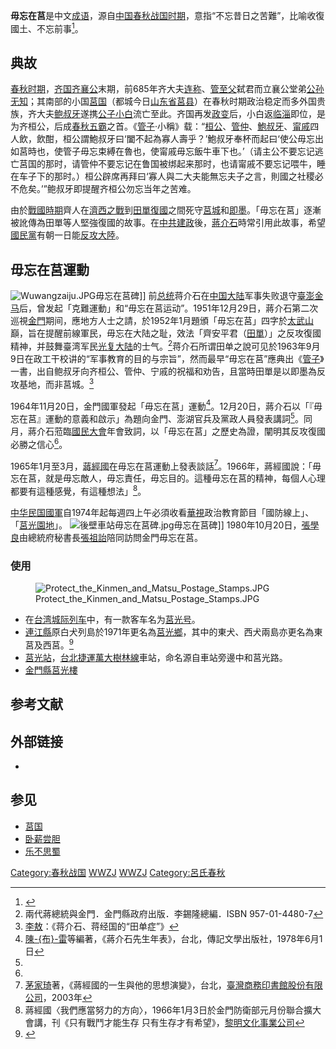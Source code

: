 '''毋忘在莒'''是中文[[成语|成语]]，源自[[中国|中国]][[春秋战国时期|春秋战国时期]]，意指“不忘昔日之苦難”，比喻收復國土、不忘前事<ref>{{citeweb|url=http://dict.revised.moe.edu.tw/cgi-bin/cbdic/gsweb.cgi?o=dcbdic&searchid=Z00000158803|script-title=zh:教育部重編國語辭典修訂本|language=zh-tw|accessdate=2019年9月16日 |quote=後以毋忘在莒比喻收復國土。{...}後用以比喻不忘前事。}}</ref>。

== 典故 ==
[[春秋时期|春秋时期]]，[[姜齐|齐国]][[齐襄公|齐襄公]]末期，前685年齐大夫[[连称|连称]]、[[管至父|管至父]]弑君而立襄公堂弟[[公孙无知|公孙无知]]；其南部的小国[[莒国|莒国]]（都城今日[[山东省|山东省]][[莒县|莒县]]）在春秋时期政治稳定而多外国贵族，齐大夫[[鲍叔牙|鲍叔牙]]遂携[[齐桓公|公子小白]]流亡至此。齐国再发[[政变|政变]]后，小白返[[临淄|临淄]]即位，是为齐桓公，后成[[春秋五霸|春秋五霸]]之首。《[[管子_(書)|管子]]·小稱》载：“[[齊桓公|桓公]]、[[管仲|管仲]]、[[鮑叔牙|鮑叔牙]]、[[甯戚|甯戚]]四人飲，飲酣，桓公謂鮑叔牙曰‘闔不起為寡人壽乎？’鮑叔牙奉杯而起曰‘使公毋忘出如莒時也，使管子毋忘束縛在魯也，使甯戚毋忘飯牛車下也。’（请主公不要忘记逃亡莒国的那时，请管仲不要忘记在鲁国被绑起来那时，也请甯戚不要忘记喂牛，睡在车子下的那时。）桓公辟席再拜曰‘寡人與二大夫能無忘夫子之言，則國之社稷必不危矣。’”鲍叔牙即提醒齐桓公勿忘当年之苦难。

由於[[戰國時期|戰國時期]]齊人在[[濟西之戰|濟西之戰]]到[[田單復國|田單復國]]之間死守[[莒城|莒城]]和[[即墨|即墨]]。「毋忘在莒」逐漸被訛傳為田單等人堅強復國的故事。在[[中共建政|中共建政]]後，[[蔣介石|蔣介石]]時常引用此故事，希望[[中國國民黨|國民黨]]有朝一日能[[反攻大陸|反攻大陸]]。

==毋忘在莒運動==
[[File:Wuwangzaiju.JPG|thumb]]毋忘在莒碑]]
前[[中华民国总统|总统]]蒋介石在[[中国大陆|中国大陆]]军事失败退守[[臺澎金马|臺澎金马]]后，曾发起「克難運動」和“毋忘在莒运动”。1951年12月29日，蔣介石第二次巡視[[金門|金門]]期间，應地方人士之請，於1952年1月題頒「毋忘在莒」四字於[[太武山|太武山]]巔，旨在提醒前線軍民，毋忘在大陆之耻，效法「齊安平君（[[田單|田單]]）」之反攻復國精神，并鼓舞臺湾军民[[光复大陆|光复大陆]]的士气。<ref>兩代蔣總統與金門．金門縣政府出版．李錫隆總編．ISBN 957-01-4480-7</ref>蒋介石所谓田单之說可见於1963年9月9日在政工干校讲的“军事教育的目的与宗旨”，然而最早“毋忘在莒”應典出《[[管子|管子]]》一書，出自鲍叔牙向齐桓公、管仲、宁戚的祝福和劝告，且當時田單是以即墨為反攻基地，而非莒城。<ref>[[李敖|李敖]]：《蒋介石、蒋经国的“田单症”》</ref>

1964年11月20日，金門國軍發起「毋忘在莒」運動<ref name="年表">[[陳布雷|陳-{布}-雷]]等編著，《蔣介石先生年表》，台北，傳記文學出版社，1978年6月1日</ref>{{rp|108}}。12月20日，蔣介石以「『毋忘在莒』運動的意義和啟示」為題向金門、澎湖官兵及黨政人員發表講詞<ref name="年表"/>{{rp|108-109}}。同月，蔣介石蒞臨[[國民大會|國民大會]]年會致詞，以「毋忘在莒」之歷史為證，闡明其反攻復國必勝之信心<ref name="年表"/>{{rp|109}}。

1965年1月至3月，[[蔣經國|蔣經國]]在毋忘在莒運動上發表談話<ref>[[茅家琦|茅家琦]]著，《蔣經國的一生與他的思想演變》，台北，[[臺灣商務印書館股份有限公司|臺灣商務印書館股份有限公司]]，2003年</ref>{{rp|267}}。1966年，蔣經國說：「毋忘在莒，就是毋忘敵人，毋忘責任，毋忘目的。這種毋忘在莒的精神，每個人心理都要有這種感覺，有這種想法」<ref>蔣經國〈我們應當努力的方向〉，1966年1月3日於金門防衛部元月份聯合擴大會講，刊《只有戰鬥才能生存 只有生存才有希望》，[[黎明文化事業公司|黎明文化事業公司]]</ref>{{rp|86}}。

[[中华民国國軍|中华民国國軍]]自1974年起每週四上午必須收看[[華視|華視]]政治教育節目「國防線上」、「[[莒光園地|莒光園地]]」。
[[File:後壁車站毋忘在莒碑.jpg|thumb]]毋忘在莒碑]]
1980年10月20日，[[張學良|張學良]]由總統府秘書長[[張祖詒|張祖詒]]陪同訪問金門毋忘在莒。

===使用===
[[File:Protect_the_Kinmen_and_Matsu_Postage_Stamps.JPG|thumb]]
*在[[台湾|台湾]][[城际列车|城际列车]]中，有一款客车名为[[莒光號列車|莒光号]]。
*[[連江縣_(中華民國)|連江縣]]原白犬列島於1971年更名為[[莒光鄉|莒光鄉]]，其中的東犬、西犬兩島亦更名為東莒及西莒。<ref>{{cite web|url=https://www.matsu-nsa.gov.tw/user/article.aspx?a=65&l=1&pda=1|title=慢遊莒光 - 馬祖國家風景區全球資訊網|access-date=2018-04-07|archive-date=2020-06-01|archive-url=https://web.archive.org/web/20200601190726/https://www.matsu-nsa.gov.tw/user/article.aspx?a=65&l=1&pda=1|dead-url=no}}</ref>
*[[莒光站|莒光站]]，[[台北捷運|台北捷運]][[萬大樹林線|萬大樹林線]]車站，命名源自車站旁邊中和莒光路。
*[[金門縣|金門縣]][[莒光樓|莒光樓]]

== 参考文献 ==
{{Reflist}}

== 外部链接 ==
* {{Commons category-inline|Wu-Wang-Zai-Ju Inscribed Rock}}

== 参见 ==
* [[莒国|莒国]]
* [[卧薪尝胆|卧薪尝胆]]
* [[乐不思蜀|乐不思蜀]]

[[Category:春秋战国|Category:春秋战国]]
[[Category:成語|WWZJ]]
[[Category:蔣中正思想|WWZJ]]
[[Category:呂氏春秋|Category:呂氏春秋]]